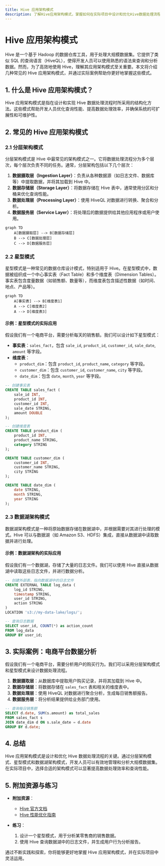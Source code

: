 ```yaml
---
title: Hive 应用架构模式
description: 了解Hive应用架构模式，掌握如何在实际项目中设计和优化Hive数据处理流程。
---
```


# Hive 应用架构模式

Hive 是一个基于 Hadoop 的数据仓库工具，用于处理大规模数据集。它提供了类似 SQL 的查询语言（HiveQL），使得开发人员可以使用熟悉的语法来查询和分析数据。然而，为了高效地使用 Hive，理解其应用架构模式至关重要。本文将介绍几种常见的 Hive 应用架构模式，并通过实际案例帮助你更好地掌握这些模式。

## 1. 什么是 Hive 应用架构模式？

Hive 应用架构模式是指在设计和实现 Hive 数据处理流程时所采用的结构化方法。这些模式帮助开发人员优化查询性能、提高数据处理效率，并确保系统的可扩展性和可维护性。

## 2. 常见的 Hive 应用架构模式

### 2.1 分层架构模式

分层架构模式是 Hive 中最常见的架构模式之一。它将数据处理流程分为多个层次，每个层次负责不同的任务。通常，分层架构包括以下几个层次：

1. **数据摄取层（Ingestion Layer）**：负责从各种数据源（如日志文件、数据库等）中提取数据，并将其加载到 Hive 中。
2. **数据存储层（Storage Layer）**：将数据存储在 Hive 表中，通常使用分区和分桶来优化查询性能。
3. **数据处理层（Processing Layer）**：使用 HiveQL 对数据进行转换、聚合和分析。
4. **数据服务层（Service Layer）**：将处理后的数据提供给其他应用程序或用户使用。

```mermaid
graph TD
    A[数据摄取层] --> B[数据存储层]
    B --> C[数据处理层]
    C --> D[数据服务层]
```

### 2.2 星型模式

星型模式是一种常见的数据仓库设计模式，特别适用于 Hive。在星型模式中，数据被组织成一个中心事实表（Fact Table）和多个维度表（Dimension Tables）。事实表包含度量数据（如销售额、数量等），而维度表包含描述性数据（如时间、地点、产品等）。

```mermaid
graph TD
    A[事实表] --> B[维度表1]
    A --> C[维度表2]
    A --> D[维度表3]
```

#### 示例：星型模式的实际应用

假设我们有一个电商平台，需要分析每天的销售额。我们可以设计如下星型模式：

- **事实表**：`sales_fact`，包含 `sale_id`, `product_id`, `customer_id`, `sale_date`, `amount` 等字段。
- **维度表**：
  - `product_dim`：包含 `product_id`, `product_name`, `category` 等字段。
  - `customer_dim`：包含 `customer_id`, `customer_name`, `city` 等字段。
  - `date_dim`：包含 `date`, `month`, `year` 等字段。

```sql
-- 创建事实表
CREATE TABLE sales_fact (
    sale_id INT,
    product_id INT,
    customer_id INT,
    sale_date STRING,
    amount DOUBLE
);

-- 创建维度表
CREATE TABLE product_dim (
    product_id INT,
    product_name STRING,
    category STRING
);

CREATE TABLE customer_dim (
    customer_id INT,
    customer_name STRING,
    city STRING
);

CREATE TABLE date_dim (
    date STRING,
    month STRING,
    year STRING
);
```

### 2.3 数据湖架构模式

数据湖架构模式是一种将原始数据存储在数据湖中，并根据需要对其进行处理的模式。Hive 可以与数据湖（如 Amazon S3、HDFS）集成，直接从数据湖中读取数据并进行处理。

#### 示例：数据湖架构的实际应用

假设我们有一个数据湖，存储了大量的日志文件。我们可以使用 Hive 直接从数据湖中读取这些日志文件，并进行数据分析。

```sql
-- 创建外部表，指向数据湖中的日志文件
CREATE EXTERNAL TABLE log_data (
    log_id STRING,
    timestamp STRING,
    user_id STRING,
    action STRING
)
LOCATION 's3://my-data-lake/logs/';

-- 查询日志数据
SELECT user_id, COUNT(*) as action_count
FROM log_data
GROUP BY user_id;
```

## 3. 实际案例：电商平台数据分析

假设我们有一个电商平台，需要分析用户的购买行为。我们可以采用分层架构模式和星型模式来设计数据处理流程。

1. **数据摄取层**：从数据库中提取用户购买记录，并将其加载到 Hive 中。
2. **数据存储层**：将数据存储在 `sales_fact` 表和相关的维度表中。
3. **数据处理层**：使用 HiveQL 对数据进行聚合分析，生成每日销售额报告。
4. **数据服务层**：将分析结果提供给业务部门使用。

```sql
-- 查询每日销售额
SELECT d.date, SUM(s.amount) as total_sales
FROM sales_fact s
JOIN date_dim d ON s.sale_date = d.date
GROUP BY d.date;
```

## 4. 总结

Hive 应用架构模式是设计和优化 Hive 数据处理流程的关键。通过分层架构模式、星型模式和数据湖架构模式，开发人员可以有效地管理和分析大规模数据集。在实际项目中，选择合适的架构模式可以显著提高数据处理效率和查询性能。

## 5. 附加资源与练习

- **附加资源**：
  - [Hive 官方文档](https://hive.apache.org/)
  - [Hive 性能优化指南](https://cwiki.apache.org/confluence/display/Hive/Performance+Optimization)

- **练习**：
  1. 设计一个星型模式，用于分析某零售商的销售数据。
  2. 使用 Hive 查询数据湖中的日志文件，并生成用户行为分析报告。

通过不断实践和探索，你将能够更好地掌握 Hive 应用架构模式，并在实际项目中灵活运用。